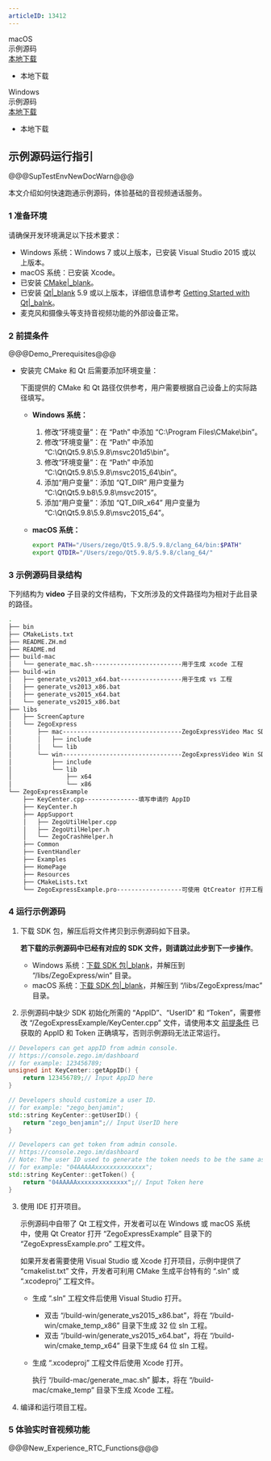 ```yaml
---
articleID: 13412
---
```

<div class="download-area">
    <div class="sdk-download-item-wrapper">
      <div class="sdk-fun">macOS</div>
      <div class="download-title">示例源码</div>
      <div class="download-selector">
        <a class="download-select-icon" href="javascript:void(0)"></a>
        <div class="download-select-wrapper">
          <a class="download-target-btn" href="javascript:void(0);">本地下载</a>
          <ul class="download-dropdown-list">
            <li data-href="https://storage.zego.im/express/example/video/mac_qt_cpp/ZegoExpressDemo_mac_qt_cpp.zip"
              class="dropdown-option">
              本地下载
            </li>
          </ul>
        </div>
      </div>
    </div>
    <div class="sdk-download-item-wrapper">
      <div class="sdk-fun">Windows</div>
      <div class="download-title">示例源码</div>
      <div class="download-selector">
        <a class="download-select-icon" href="javascript:void(0)"></a>
        <div class="download-select-wrapper">
          <a class="download-target-btn" href="javascript:void(0);">本地下载</a>
          <ul class="download-dropdown-list">
            <li data-href="https://storage.zego.im/express/example/video/win_qt_cpp/ZegoExpressDemo_win_qt_cpp.zip"
              class="dropdown-option">
              本地下载
            </li>
          </ul>
        </div>
      </div>
    </div>
  </div>

## 示例源码运行指引

@@@SupTestEnvNewDocWarn@@@

本文介绍如何快速跑通示例源码，体验基础的音视频通话服务。

### 1 准备环境

请确保开发环境满足以下技术要求：

* Windows 系统：Windows 7 或以上版本，已安装 Visual Studio 2015 或以上版本。
* macOS 系统：已安装 Xcode。
* 已安装 [CMake\|_blank](https://cmake.org/download/)。
* 已安装 [Qt\|_blank](http://download.qt.io/official_releases/qt) 5.9 或以上版本，详细信息请参考 [Getting Started with Qt\|_balnk](https://doc.qt.io/qt-5/gettingstarted.html)。
* 麦克风和摄像头等支持音视频功能的外部设备正常。

### 2 前提条件

@@@Demo_Prerequisites@@@

- 安装完 CMake 和 Qt 后需要添加环境变量：

    <div class = 'mk-warning'>

    下面提供的 CMake 和 Qt 路径仅供参考，用户需要根据自己设备上的实际路径填写。
    </div>

    - **Windows 系统：**

        1. 修改“环境变量”：在 “Path” 中添加 “C:\Program Files\CMake\bin”。
        2. 修改“环境变量”：在 “Path” 中添加 “C:\Qt\Qt5.9.8\5.9.8\msvc201d5\bin”。
        3. 修改“环境变量”：在 “Path” 中添加 “C:\Qt\Qt5.9.8\5.9.8\msvc2015_64\bin”。
        4. 添加“用户变量”：添加 “QT_DIR” 用户变量为 “C:\Qt\Qt5.9.b8\5.9.8\msvc2015”。
        5. 添加“用户变量”：添加 “QT_DIR_x64” 用户变量为 “C:\Qt\Qt5.9.8\5.9.8\msvc2015_64”。

    - **macOS 系统：**

        ```bash
        export PATH="/Users/zego/Qt5.9.8/5.9.8/clang_64/bin:$PATH"
        export QTDIR="/Users/zego/Qt5.9.8/5.9.8/clang_64/"
        ```

### 3 示例源码目录结构

下列结构为 **video** 子目录的文件结构，下文所涉及的文件路径均为相对于此目录的路径。

```bash
.
├── bin
├── CMakeLists.txt
├── README.ZH.md
├── README.md
├── build-mac
│   └── generate_mac.sh-------------------------用于生成 xcode 工程
├── build-win
│   ├── generate_vs2013_x64.bat-----------------用于生成 vs 工程
│   ├── generate_vs2013_x86.bat
│   ├── generate_vs2015_x64.bat
│   └── generate_vs2015_x86.bat
├── libs
│   ├── ScreenCapture
│   └── ZegoExpress
│       ├── mac---------------------------------ZegoExpressVideo Mac SDK 存放目录
│       │   ├── include
│       │   └── lib
│       └── win---------------------------------ZegoExpressVideo Win SDK 存放目录
│           ├── include
│           └── lib
│               ├── x64
│               └── x86
└── ZegoExpressExample
    ├── KeyCenter.cpp---------------填写申请的 AppID
    ├── KeyCenter.h
    ├── AppSupport
    │   ├── ZegoUtilHelper.cpp
    │   ├── ZegoUtilHelper.h
    │   └── ZegoCrashHelper.h
    ├── Common
    ├── EventHandler
    ├── Examples
    ├── HomePage
    ├── Resources
    ├── CMakeLists.txt
    └── ZegoExpressExample.pro------------------可使用 QtCreator 打开工程
```

### 4 运行示例源码

1. 下载 SDK 包，解压后将文件拷贝到示例源码如下目录。

    **若下载的示例源码中已经有对应的 SDK 文件，则请跳过此步到下一步操作**。

    * Windows 系统：[下载 SDK 包\|_blank](#2972)，并解压到 “/libs/ZegoExpress/win” 目录。
    * macOS 系统：[下载 SDK 包\|_blank](#5566)，并解压到 “/libs/ZegoExpress/mac” 目录。

2. 示例源码中缺少 SDK 初始化所需的 “AppID”、“UserID” 和 “Token”，需要修改 “/ZegoExpressExample/KeyCenter.cpp” 文件，请使用本文 [前提条件](!DownloadDemo/DownloadDemo#1_2) 已获取的 AppID 和 Token 正确填写，否则示例源码无法正常运行。

```c++
// Developers can get appID from admin console.
// https://console.zego.im/dashboard
// for example: 123456789;
unsigned int KeyCenter::getAppID() {
    return 123456789;// Input AppID here
}

// Developers should customize a user ID.
// for example: "zego_benjamin";
std::string KeyCenter::getUserID() {
    return "zego_benjamin";// Input UserID here
}

// Developers can get token from admin console.
// https://console.zego.im/dashboard
// Note: The user ID used to generate the token needs to be the same as the userID filled in above!
// for example: "04AAAAAxxxxxxxxxxxxxx";
std::string KeyCenter::getToken() {
    return "04AAAAAxxxxxxxxxxxxxx";// Input Token here
}
```

3. 使用 IDE 打开项目。

    示例源码中自带了 Qt 工程文件，开发者可以在 Windows 或 macOS 系统中，使用 Qt Creator 打开 “ZegoExpressExample” 目录下的 “ZegoExpressExample.pro” 工程文件。

    如果开发者需要使用 Visual Studio 或 Xcode 打开项目，示例中提供了 “cmakelist.txt” 文件，开发者可利用 CMake 生成平台特有的 “.sln” 或 “.xcodeproj” 工程文件。
    
    - 生成 “.sln” 工程文件后使用 Visual Studio 打开。
        - 双击 “/build-win/generate_vs2015_x86.bat”，将在 “/build-win/cmake_temp_x86” 目录下生成 32 位 sln 工程。
        - 双击 “/build-win/generate_vs2015_x64.bat”，将在 “/build-win/cmake_temp_x64” 目录下生成 64 位 sln 工程。

    - 生成 “.xcodeproj” 工程文件后使用 Xcode 打开。

        执行 “/build-mac/generate_mac.sh” 脚本，将在 “/build-mac/cmake_temp” 目录下生成 Xcode 工程。

4. 编译和运行项目工程。

### 5 体验实时音视频功能

@@@New_Experience_RTC_Functions@@@
